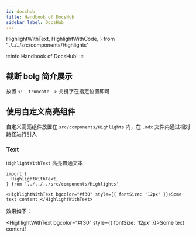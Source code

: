 ```yaml
---
id: docshub
title: Handbook of DocsHub
sidebar_label: DocsHub
---
```


  HighlightWithText,
  HighlightWithCode,
} from '../../../src/components/Highlights'

:::info
Handbook of DocsHub!
:::

## 截断 bolg 简介展示

放置 `<!--truncate-->` 关键字在指定位置即可

## 使用自定义高亮组件

自定义高亮组件放置在 `src/components/Highlights` 内，在 `.mdx` 文件内通过相对路径进行引入

### Text

`HighlightWithText` 高亮普通文本

```tsx
import {
  HighlightWithText,
} from '../../../src/components/Highlights'

<HighlightWithText bgcolor="#f30" style={{ fontSize: '12px' }}>Some text content!</HighlightWithText>
```
效果如下：

<HighlightWithText bgcolor="#f30" style={{ fontSize: '12px' }}>Some text content!</HighlightWithText>
